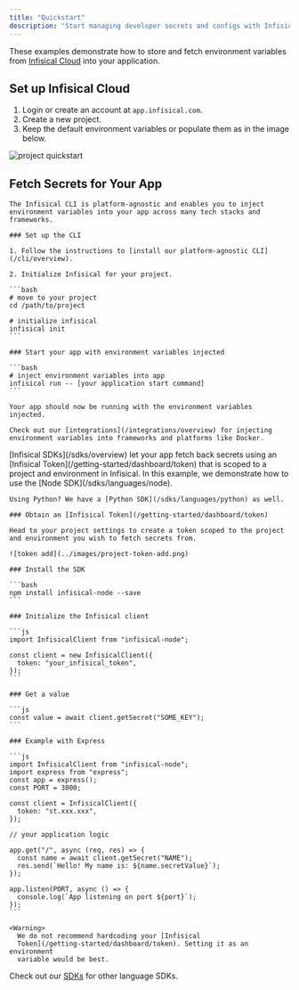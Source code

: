 ```yaml
---
title: "Quickstart"
description: "Start managing developer secrets and configs with Infisical in minutes."
---
```


These examples demonstrate how to store and fetch environment variables from [Infisical Cloud](https://app.infisical.com) into your application.

## Set up Infisical Cloud

1. Login or create an account at `app.infisical.com`.
2. Create a new project.
3. Keep the default environment variables or populate them as in the image below.

![project quickstart](../images/project-quickstart.png)

## Fetch Secrets for Your App

<Tabs>
  <Tab title="CLI">
  
    The Infisical CLI is platform-agnostic and enables you to inject environment variables into your app across many tech stacks and frameworks.

    ### Set up the CLI

    1. Follow the instructions to [install our platform-agnostic CLI](/cli/overview).

    2. Initialize Infisical for your project.

    ```bash
    # move to your project
    cd /path/to/project

    # initialize infisical
    infisical init
    ```

    ### Start your app with environment variables injected

    ```bash
    # inject environment variables into app
    infisical run -- [your application start command]
    ```

    Your app should now be running with the environment variables injected.

    Check out our [integrations](/integrations/overview) for injecting environment variables into frameworks and platforms like Docker.

  </Tab>
  <Tab title="SDK">
    [Infisical SDKs](/sdks/overview) let your app fetch back secrets using an [Infisical Token](/getting-started/dashboard/token) that is scoped to a project and environment in Infisical. In this example, we demonstrate how to use the [Node SDK](/sdks/languages/node).
    
    Using Python? We have a [Python SDK](/sdks/languages/python) as well.
    
    ### Obtain an [Infisical Token](/getting-started/dashboard/token)
    
    Head to your project settings to create a token scoped to the project and environment you wish to fetch secrets from.

    ![token add](../images/project-token-add.png)

    ### Install the SDK

    ```bash
    npm install infisical-node --save
    ```

    ### Initialize the Infisical client

    ```js
    import InfisicalClient from "infisical-node";
    
    const client = new InfisicalClient({
      token: "your_infisical_token",
    });
    ```

    ### Get a value

    ```js
    const value = await client.getSecret("SOME_KEY");
    ```

    ### Example with Express

    ```js
    import InfisicalClient from "infisical-node";
    import express from "express";
    const app = express();
    const PORT = 3000;

    const client = InfisicalClient({
      token: "st.xxx.xxx",
    });

    // your application logic

    app.get("/", async (req, res) => {
      const name = await client.getSecret("NAME");
      res.send(`Hello! My name is: ${name.secretValue}`);
    });

    app.listen(PORT, async () => {
      console.log(`App listening on port ${port}`);
    });
    ```

    <Warning>
      We do not recommend hardcoding your [Infisical
      Token](/getting-started/dashboard/token). Setting it as an environment
      variable would be best.

  </Warning>
  
  Check out our [SDKs](/sdks/overview) for other language SDKs.

</Tab>
</Tabs>
